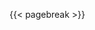 \begin{center}
\Large{\textbf{\uppercase{ {{< var tcc.universidade >}} }}}

\vspace{1cm}

\begin{figure}[H]
\centering

\includegraphics[width=0.6\textwidth]{figuras/ITA_logo.png}

\end{figure}

\vspace{2cm}

\large{\textbf{ {{< var tcc.autor >}} }}

\vspace{1cm}

\Large{\textbf{\uppercase{ {{< var tcc.titulo >}} }}}

\vspace{3cm}

{{< var tcc.subtitulo >}}

{{< var tcc.ano >}}

\vfill

\huge{\textbf{ Course of {{< var tcc.curso >}} }}


\end{center}

{{< pagebreak >}}